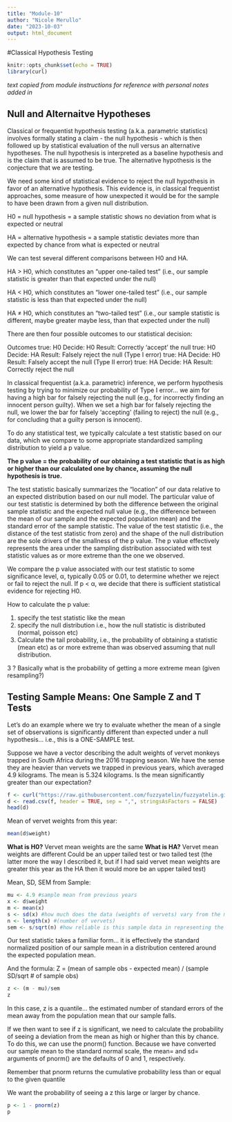 ```yaml
---
title: "Module-10"
author: "Nicole Merullo"
date: "2023-10-03"
output: html_document
---
```

#Classical Hypothesis Testing
```r
knitr::opts_chunk$set(echo = TRUE)
library(curl)
```

*text copied from module instructions for reference with personal notes added in*

## Null and Alternaitve Hypotheses

Classical or frequentist hypothesis testing (a.k.a. parametric statistics) involves formally stating a claim - the null hypothesis - which is then followed up by statistical evaluation of the null versus an alternative hypotheses. The null hypothesis is interpreted as a baseline hypothesis and is the claim that is assumed to be true. The alternative hypothesis is the conjecture that we are testing.

We need some kind of statistical evidence to reject the null hypothesis in favor of an alternative hypothesis. This evidence is, in classical frequentist approaches, some measure of how unexpected it would be for the sample to have been drawn from a given null distribution.

H0 = null hypothesis = a sample statistic shows no deviation from what is expected or neutral

HA = alternative hypothesis = a sample statistic deviates more than expected by chance from what is expected or neutral

We can test several different comparisons between H0 and HA.

HA > H0, which constitutes an "upper one-tailed test" (i.e., our sample statistic is greater than that expected under the null)

HA < H0, which constitutes an "lower one-tailed test" (i.e., our sample statistic is less than that expected under the null)

HA ≠ H0, which constitutes an "two-tailed test" (i.e., our sample statistic is different, maybe greater maybe less, than that expected under the null)

There are then four possible outcomes to our statistical decision:

Outcomes
true: H0 Decide: H0 Result: Correctly 'accept' the null
true: H0 Decide: HA Result: Falsely reject the null (Type I error)
true: HA Decide: H0 Result: Falsely accept the null (Type II error)
true: HA Decide: HA Result: Correctly reject the null

In classical frequentist (a.k.a. parametric) inference, we perform hypothesis testing by trying to minimize our probability of Type I error… we aim for having a high bar for falsely rejecting the null (e.g., for incorrectly finding an innocent person guilty). When we set a high bar for falsely rejecting the null, we lower the bar for falsely ‘accepting’ (failing to reject) the null (e.g., for concluding that a guilty person is innocent).

To do any statistical test, we typically calculate a test statistic based on our data, which we compare to some appropriate standardized sampling distribution to yield a p value.

**The p value = the probability of our obtaining a test statistic that is as high or higher than our calculated one by chance, assuming the null hypothesis is true.**

The test statistic basically summarizes the “location” of our data relative to an expected distribution based on our null model. The particular value of our test statistic is determined by both the difference between the original sample statistic and the expected null value (e.g., the difference between the mean of our sample and the expected population mean) and the standard error of the sample statistic. The value of the test statistic (i.e., the distance of the test statistic from zero) and the shape of the null distribution are the sole drivers of the smallness of the p value. The p value effectively represents the area under the sampling distribution associated with test statistic values as or more extreme than the one we observed.

We compare the p value associated with our test statistic to some significance level, α, typically 0.05 or 0.01, to determine whether we reject or fail to reject the null. If p < α, we decide that there is sufficient statistical evidence for rejecting H0.

How to calculate the p value:

1. specify the test statistic like the mean
2. specify the null distribution i.e., how the null statistic is distributed (normal, poisson etc)
3. Calculate the tail probability, i.e., the probability of obtaining a statistic (mean etc) as or more extreme than was observed assuming that null distribution. 

3 ? Basically what is the probability of getting a more extreme mean (given resampling?)

## Testing Sample Means: One Sample Z and T Tests

Let’s do an example where we try to evaluate whether the mean of a single set of observations is significantly different than expected under a null hypothesis… i.e., this is a ONE-SAMPLE test.

Suppose we have a vector describing the adult weights of vervet monkeys trapped in South Africa during the 2016 trapping season. We have the sense they are heavier than vervets we trapped in previous years, which averaged 4.9 kilograms. The mean is 5.324 kilograms. Is the mean significantly greater than our expectation?
```r
f <- curl("https://raw.githubusercontent.com/fuzzyatelin/fuzzyatelin.github.io/master/AN588_Fall23/vervet-weights.csv")
d <- read.csv(f, header = TRUE, sep = ",", stringsAsFactors = FALSE)
head(d)
```

Mean of vervet weights from this year:

```r
mean(d$weight)
```

**What is H0?** Vervet mean weights are the same
**What is HA?** Vervet mean weights are different
Could be an upper tailed test or two tailed test (the latter more the way I described it, but if I had said vervet mean weights are greater this year as the HA then it would more be an upper tailed test)

Mean, SD, SEM from Sample:

```r
mu <- 4.9 #sample mean from previous years
x <- d$weight
m <- mean(x)
s <- sd(x) #how much does the data (weights of vervets) vary from the mean
n <- length(x) #(number of vervets)
sem <- s/sqrt(n) #how reliable is this sample data in representing the population
```

Our test statistic takes a familiar form… it is effectively the standard normalized position of our sample mean in a distribution centered around the expected population mean.

And the formula:
Z = (mean of sample obs - expected mean) / (sample SD/sqrt # of sample obs)

```r
z <- (m - mu)/sem
z
```

In this case, z is a quantile… the estimated number of standard errors of the mean away from the population mean that our sample falls.

If we then want to see if z is significant, we need to calculate the probability of seeing a deviation from the mean as high or higher than this by chance. To do this, we can use the pnorm() function. Because we have converted our sample mean to the standard normal scale, the mean= and sd= arguments of pnorm() are the defaults of 0 and 1, respectively.

Remember that pnorm returns the cumulative probability less than or equal to the given quantile

We want the probability of seeing a z this large or larger by chance.

```r
p <- 1 - pnorm(z)
p
```